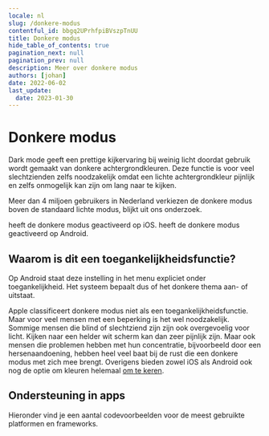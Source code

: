 ```yaml
---
locale: nl
slug: /donkere-modus
contentful_id: bbgq2UPrhfpiBVszpTnUU
title: Donkere modus
hide_table_of_contents: true
pagination_next: null
pagination_prev: null
description: Meer over donkere modus
authors: [johan]
date: 2022-06-02
last_update:
  date: 2023-01-30
---
```


# Donkere modus

Dark mode geeft een prettige kijkervaring bij weinig licht doordat gebruik wordt gemaakt van donkere achtergrondkleuren. Deze functie is voor veel slechtzienden zelfs noodzakelijk omdat een lichte achtergrondkleur pijnlijk en zelfs onmogelijk kan zijn om lang naar te kijken.

Meer dan 4 miljoen gebruikers in Nederland verkiezen de donkere modus boven de standaard lichte modus, blijkt uit ons onderzoek.

<TwoColumnBlock>
  <LeftColumn>
    <ColumnRow>
      <PercentageBlock
        metrics={[
          { title: 'Donkere modus', key: 'ios-preference_ui_style-dark', isPercentage: true }
        ]}
        linkLabel="Meer over donkere modus"
        linkUrl="/nl/stats/donkere-modus">
        heeft de donkere modus geactiveerd op iOS.
      </PercentageBlock>
    </ColumnRow>
  </LeftColumn>
  <RightColumn>
    <ColumnRow>
      <PercentageBlock
        metrics={[
          { title: 'Donkere modus', key: 'android-preference_is_nightmode_enabled-true', isPercentage: true }
        ]}
        linkLabel="Meer over donkere modus"
        linkUrl="/nl/stats/donkere-modus">
        heeft de donkere modus geactiveerd op Android.
      </PercentageBlock>
    </ColumnRow>
  </RightColumn>
</TwoColumnBlock>

## Waarom is dit een toegankelijkheidsfunctie?

Op Android staat deze instelling in het menu expliciet onder toegankelijkheid. Het systeem bepaalt dus of het donkere thema aan- of uitstaat.

Apple classificeert donkere modus niet als een toegankelijkheidsfunctie. Maar voor veel mensen met een beperking is het wel noodzakelijk. Sommige mensen die blind of slechtziend zijn zijn ook overgevoelig voor licht. Kijken naar een helder wit scherm kan dan zeer pijnlijk zijn. Maar ook mensen die problemen hebben met hun concentratie, bijvoorbeeld door een hersenaandoening, hebben heel veel baat bij de rust die een donkere modus met zich mee brengt. Overigens bieden zowel iOS als Android ook nog de optie om kleuren helemaal [om te keren](/nl/stats/kleuren-omkeren).

<Quote
  quote="Ik probeer overprikkeling op mijn telefoon te verminderen."
  name="Colinda"
  imageSrc="/img/light/colinda.jpg"
  alt="Colinda"
  linkLabel="Lees het interview met Colinda"
  url="/nl/artikelen/colinda"
/>

## Ondersteuning in apps

Hieronder vind je een aantal codevoorbeelden voor de meest gebruikte platformen en frameworks.

<CodeSample id="screen-dark-mode" locale="nl"/>
